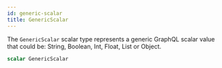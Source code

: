 ```yaml
---
id: generic-scalar
title: GenericScalar
---
```


The `GenericScalar` scalar type represents a generic
GraphQL scalar value that could be:
String, Boolean, Int, Float, List or Object.

```graphql
scalar GenericScalar
```
